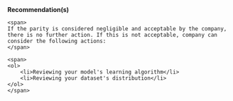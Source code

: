 <div>
    <span>
    <b>Recommendation(s)</b>
    </span>

    <span>
    If the parity is considered negligible and acceptable by the company, there is no further action. If this is not acceptable, company can consider the following actions:
    </span>

    <span>
    <ol>
        <li>Reviewing your model's learning algorithm</li>
        <li>Reviewing your dataset's distribution</li>
    </ol>
    </span>
</div>
